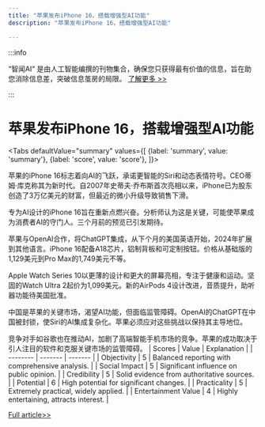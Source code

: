 ```yaml
---
title: "苹果发布iPhone 16，搭载增强型AI功能"
description: "苹果发布iPhone 16，搭载增强型AI功能"

---
```



:::info

“智闻AI“ 是由人工智能编撰的刊物集合，确保您只获得最有价值的信息，旨在助您消除信息差，突破信息茧房的局限。  [了解更多 >>](/)

:::

# 苹果发布iPhone 16，搭载增强型AI功能


<Tabs
	defaultValue="summary"
	values={[
	{label: 'summary', value: 'summary'},
	{label: 'score', value: 'score'},
]}>
<TabItem value="summary">


苹果的iPhone 16标志着向AI的飞跃，承诺更智能的Siri和动态表情符号。CEO蒂姆·库克称其为新时代。自2007年史蒂夫·乔布斯首次亮相以来，iPhone已为股东创造了3万亿美元的财富，但最近的微小升级导致销售下滑。

专为AI设计的iPhone 16旨在重新点燃兴奋。分析师认为这是关键，可能使苹果成为消费者AI的守门人。三个月前的预览已引发期待。

苹果与OpenAI合作，将ChatGPT集成，从下个月的美国英语开始，2024年扩展到其他语言。iPhone 16配备A18芯片，铝制背板和可定制按钮。价格从基础版的1,129美元到Pro Max的1,749美元不等。

Apple Watch Series 10以更薄的设计和更大的屏幕亮相，专注于健康和运动。坚固的Watch Ultra 2起价为1,099美元。新的AirPods 4设计改进，音质提升，助听器功能待美国批准。

中国是苹果的关键市场，渴望AI功能，但面临监管障碍。OpenAI的ChatGPT在中国被封锁，使Siri的AI集成复杂化。苹果必须应对这些挑战以保持其主导地位。

竞争对手如谷歌也在推动AI，加剧了高端智能手机市场的竞争。苹果的成功取决于引人注目的软件和克服关键市场的监管障碍。
</TabItem>
<TabItem value="score">
	| Scores     | Value   | Explanation |
	| -------- | ------- | ------- |
	| Objectivity  | 5    | Balanced reporting with comprehensive analysis.    |
	| Social Impact | 5     | Significant influence on public opinion.    |
	| Credibility    | 5    | Solid evidence from authoritative sources.    |
	| Potential    | 6    | High potential for significant changes.    |
	| Practicality    | 5    | Extremely practical, widely applied.    |
	| Entertainment Value    | 4    | Highly entertaining, attracts interest.    |
</TabItem>
</Tabs>

[Full article>>](https://ici.radio-canada.ca/rci/en/news/2103192/apple-enters-new-ai-era-with-unveiling-of-iphone-16)
